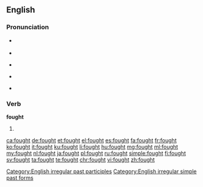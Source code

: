==English==

===Pronunciation===
* {{a|UK}} {{IPA|/fɔːt/}}
* {{rhymes|ɔːt}}
* {{a|US}} {{IPA|/fɔt/}} 
* {{a|cot-caught}} {{IPA|/fɑt/}}
* {{audio|en-us-fought.ogg|Audio (US)}}

===Verb===
'''fought'''

# {{en-past of|fight}}

[[Category:English irregular past participles]]
[[Category:English irregular simple past forms]]

[[ca:fought]]
[[de:fought]]
[[et:fought]]
[[el:fought]]
[[es:fought]]
[[fa:fought]]
[[fr:fought]]
[[ko:fought]]
[[it:fought]]
[[ku:fought]]
[[li:fought]]
[[hu:fought]]
[[mg:fought]]
[[ml:fought]]
[[my:fought]]
[[nl:fought]]
[[ja:fought]]
[[pl:fought]]
[[ru:fought]]
[[simple:fought]]
[[fi:fought]]
[[sv:fought]]
[[ta:fought]]
[[te:fought]]
[[chr:fought]]
[[vi:fought]]
[[zh:fought]]